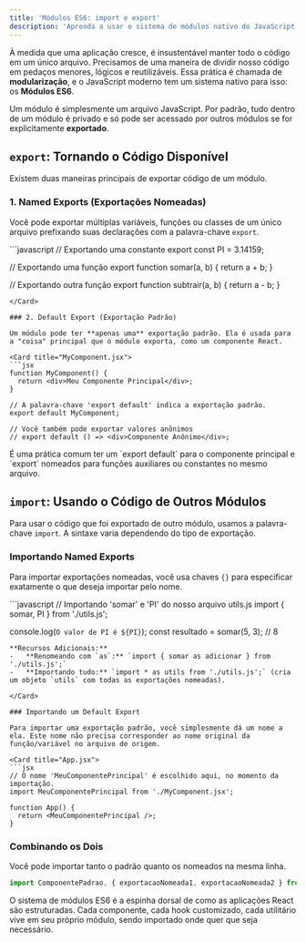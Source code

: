 ```yaml
---
title: 'Módulos ES6: import e export'
description: 'Aprenda a usar o sistema de módulos nativo do JavaScript (ES6) com import e export para organizar seu código em arquivos reutilizáveis.'
---
```



À medida que uma aplicação cresce, é insustentável manter todo o código em um único arquivo. Precisamos de uma maneira de dividir nosso código em pedaços menores, lógicos e reutilizáveis. Essa prática é chamada de **modularização**, e o JavaScript moderno tem um sistema nativo para isso: os **Módulos ES6**.

Um módulo é simplesmente um arquivo JavaScript. Por padrão, tudo dentro de um módulo é privado e só pode ser acessado por outros módulos se for explicitamente **exportado**.

## `export`: Tornando o Código Disponível

Existem duas maneiras principais de exportar código de um módulo.

### 1. Named Exports (Exportações Nomeadas)

Você pode exportar múltiplas variáveis, funções ou classes de um único arquivo prefixando suas declarações com a palavra-chave `export`.

<Card title="utils.js">
```javascript
// Exportando uma constante
export const PI = 3.14159;

// Exportando uma função
export function somar(a, b) {
  return a + b;
}

// Exportando outra função
export function subtrair(a, b) {
  return a - b;
}
```
</Card>

### 2. Default Export (Exportação Padrão)

Um módulo pode ter **apenas uma** exportação padrão. Ela é usada para a "coisa" principal que o módulo exporta, como um componente React.

<Card title="MyComponent.jsx">
```jsx
function MyComponent() {
  return <div>Meu Componente Principal</div>;
}

// A palavra-chave 'export default' indica a exportação padrão.
export default MyComponent;

// Você também pode exportar valores anônimos
// export default () => <div>Componente Anônimo</div>;
```
</Card>

<Aside type="note">
É uma prática comum ter um `export default` para o componente principal e `export` nomeados para funções auxiliares ou constantes no mesmo arquivo.
</Aside>

## `import`: Usando o Código de Outros Módulos

Para usar o código que foi exportado de outro módulo, usamos a palavra-chave `import`. A sintaxe varia dependendo do tipo de exportação.

### Importando Named Exports

Para importar exportações nomeadas, você usa chaves `{}` para especificar exatamente o que deseja importar pelo nome.

<Card title="main.js">
```javascript
// Importando 'somar' e 'PI' do nosso arquivo utils.js
import { somar, PI } from './utils.js';

console.log(`O valor de PI é ${PI}`);
const resultado = somar(5, 3); // 8
```
**Recursos Adicionais:**
-   **Renomeando com `as`:** `import { somar as adicionar } from './utils.js';`
-   **Importando tudo:** `import * as utils from './utils.js';` (cria um objeto `utils` com todas as exportações nomeadas).

</Card>

### Importando um Default Export

Para importar uma exportação padrão, você simplesmente dá um nome a ela. Este nome não precisa corresponder ao nome original da função/variável no arquivo de origem.

<Card title="App.jsx">
```jsx
// O nome 'MeuComponentePrincipal' é escolhido aqui, no momento da importação.
import MeuComponentePrincipal from './MyComponent.jsx';

function App() {
  return <MeuComponentePrincipal />;
}
```
</Card>

### Combinando os Dois

Você pode importar tanto o padrão quanto os nomeados na mesma linha.

```javascript
import ComponentePadrao, { exportacaoNomeada1, exportacaoNomeada2 } from './meu-arquivo.js';
```

O sistema de módulos ES6 é a espinha dorsal de como as aplicações React são estruturadas. Cada componente, cada hook customizado, cada utilitário vive em seu próprio módulo, sendo importado onde quer que seja necessário.
